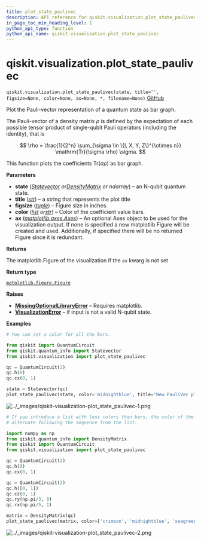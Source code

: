 ```yaml
---
title: plot_state_paulivec
description: API reference for qiskit.visualization.plot_state_paulivec
in_page_toc_min_heading_level: 1
python_api_type: function
python_api_name: qiskit.visualization.plot_state_paulivec
---
```


<span id="qiskit-visualization-plot-state-paulivec" />

# qiskit.visualization.plot\_state\_paulivec

<span id="qiskit.visualization.plot_state_paulivec" />

`qiskit.visualization.plot_state_paulivec(state, title='', figsize=None, color=None, ax=None, *, filename=None)` [GitHub](https://github.com/qiskit/qiskit/tree/stable/1.0/qiskit/visualization/state_visualization.py "view source code")

Plot the Pauli-vector representation of a quantum state as bar graph.

The Pauli-vector of a density matrix $\rho$ is defined by the expectation of each possible tensor product of single-qubit Pauli operators (including the identity), that is

$$
\rho = \frac{1}{2^n} \sum_{\sigma \in \{I, X, Y, Z\}^{\otimes n}}
       \mathrm{Tr}(\sigma \rho) \sigma.
$$

This function plots the coefficients $\mathrm{Tr}(\sigma\rho)$ as bar graph.

**Parameters**

*   **state** ([*Statevector*](qiskit.quantum_info.Statevector "qiskit.quantum_info.Statevector")  *or*[*DensityMatrix*](qiskit.quantum_info.DensityMatrix "qiskit.quantum_info.DensityMatrix") *or ndarray*) – an N-qubit quantum state.
*   **title** ([*str*](https://docs.python.org/3/library/stdtypes.html#str "(in Python v3.12)")) – a string that represents the plot title
*   **figsize** ([*tuple*](https://docs.python.org/3/library/stdtypes.html#tuple "(in Python v3.12)")) – Figure size in inches.
*   **color** ([*list*](https://docs.python.org/3/library/stdtypes.html#list "(in Python v3.12)")  *or*[*str*](https://docs.python.org/3/library/stdtypes.html#str "(in Python v3.12)")) – Color of the coefficient value bars.
*   **ax** ([*matplotlib.axes.Axes*](https://matplotlib.org/stable/api/_as_gen/matplotlib.axes.Axes.html#matplotlib.axes.Axes "(in Matplotlib v3.8.3)")) – An optional Axes object to be used for the visualization output. If none is specified a new matplotlib Figure will be created and used. Additionally, if specified there will be no returned Figure since it is redundant.

**Returns**

The matplotlib.Figure of the visualization if the `ax` kwarg is not set

**Return type**

[`matplotlib.figure.Figure`](https://matplotlib.org/stable/api/figure_api.html#matplotlib.figure.Figure "(in Matplotlib v3.8.3)")

**Raises**

*   [**MissingOptionalLibraryError**](exceptions#qiskit.exceptions.MissingOptionalLibraryError "qiskit.exceptions.MissingOptionalLibraryError") – Requires matplotlib.
*   [**VisualizationError**](visualization#qiskit.visualization.VisualizationError "qiskit.visualization.VisualizationError") – if input is not a valid N-qubit state.

**Examples**

```python
# You can set a color for all the bars.

from qiskit import QuantumCircuit
from qiskit.quantum_info import Statevector
from qiskit.visualization import plot_state_paulivec

qc = QuantumCircuit(2)
qc.h(0)
qc.cx(0, 1)

state = Statevector(qc)
plot_state_paulivec(state, color='midnightblue', title="New PauliVec plot")
```

![../\_images/qiskit-visualization-plot\_state\_paulivec-1.png](/images/api/qiskit/qiskit-visualization-plot_state_paulivec-1.png)

```python
# If you introduce a list with less colors than bars, the color of the bars will
# alternate following the sequence from the list.

import numpy as np
from qiskit.quantum_info import DensityMatrix
from qiskit import QuantumCircuit
from qiskit.visualization import plot_state_paulivec

qc = QuantumCircuit(2)
qc.h(0)
qc.cx(0, 1)

qc = QuantumCircuit(2)
qc.h([0, 1])
qc.cz(0, 1)
qc.ry(np.pi/3, 0)
qc.rx(np.pi/5, 1)

matrix = DensityMatrix(qc)
plot_state_paulivec(matrix, color=['crimson', 'midnightblue', 'seagreen'])
```

![../\_images/qiskit-visualization-plot\_state\_paulivec-2.png](/images/api/qiskit/qiskit-visualization-plot_state_paulivec-2.png)

